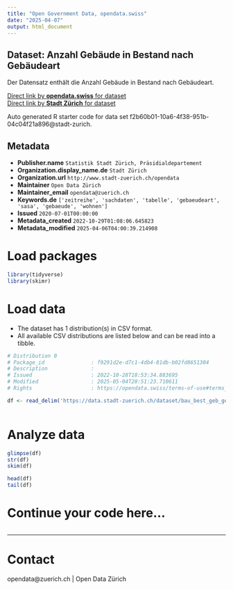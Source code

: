 ```yaml
---
title: "Open Government Data, opendata.swiss"
date: "2025-04-07"
output: html_document
---
```


## Dataset: Anzahl Gebäude in Bestand nach Gebäudeart

Der Datensatz enthält die Anzahl Gebäude in Bestand nach Gebäudeart.

[Direct link by **opendata.swiss** for dataset](https://opendata.swiss/de/dataset/anzahl-gebaude-in-bestand-neubau-und-abbruch-nach-gebaudeart-seit-19011)<br>
[Direct link by **Stadt Zürich** for dataset](https://data.stadt-zuerich.ch/dataset/bau_best_geb_gebaeudeart_jahr_od5061)

Auto generated R starter code for data set f2b60b01-10a6-4f38-951b-04c04f21a896@stadt-zurich.

## Metadata

- **Publisher.name** `Statistik Stadt Zürich, Präsidialdepartement`
- **Organization.display_name.de** `Stadt Zürich`
- **Organization.url** `http://www.stadt-zuerich.ch/opendata`
- **Maintainer** `Open Data Zürich`
- **Maintainer_email** `opendata@zuerich.ch`
- **Keywords.de** `['zeitreihe', 'sachdaten', 'tabelle', 'gebaeudeart', 'sasa', 'gebaeude', 'wohnen']`
- **Issued** `2020-07-01T00:00:00`
- **Metadata_created** `2022-10-29T01:08:06.645823`
- **Metadata_modified** `2025-04-06T04:00:39.214908`


# Load packages

```r

library(tidyverse)
library(skimr)

```

# Load data

-   The dataset has 1 distribution(s) in CSV format.
-   All available CSV distributions are listed below and can be read into a tibble.

```r

# Distribution 0
# Package_id               : f9291d2e-d7c1-4db4-81db-b02fd8651304
# Description              : 
# Issued                   : 2022-10-28T18:53:34.883695
# Modified                 : 2025-05-04T20:51:23.710611
# Rights                   : https://opendata.swiss/terms-of-use#terms_open

df <- read_delim('https://data.stadt-zuerich.ch/dataset/bau_best_geb_gebaeudeart_jahr_od5061/download/BAU506OD5061.csv')



```

# Analyze data

```r

glimpse(df)
str(df)
skim(df)

head(df)
tail(df)

```

# Continue your code here...

```r

```

------------------------------------------------------------------------

# Contact

opendata@zuerich.ch | Open Data Zürich
